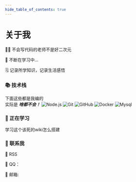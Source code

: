```yaml
---
hide_table_of_contents: true
---
```



# 关于我

👨‍💻 不会写代码的老师不是好二次元

🌱 不断在学习中...

🗒️ 记录所学知识，记录生活感悟

### 📚 技术栈
下面这些都是我编的  
实际是 ***啥都不会！***
![Node.js](https://img.shields.io/badge/-Node-333333?style=flat&logo=node.js)
![Git](https://img.shields.io/badge/-Git-333333?style=flat-square&logo=git)
![GitHub](https://img.shields.io/badge/-GitHub-333333?style=flat-square&logo=github)
![Docker](https://img.shields.io/badge/-Docker-333333?style=flat&logo=docker)
![Mysql](https://img.shields.io/badge/-Mysql-333333?style=flat&logo=mysql)

### 🔭 正在学习

学习这个该死的wiki怎么搭建

### 💬 联系我

📢 RSS

🐧 QQ：

📮 邮箱: 